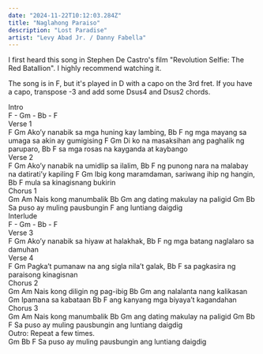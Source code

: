```yaml
---
date: "2024-11-22T10:12:03.284Z"
title: "Naglahong Paraiso"
description: "Lost Paradise"
artist: "Levy Abad Jr. / Danny Fabella"
---
```


I first heard this song in Stephen De Castro's film "Revolution Selfie: The Red Batallion". 
I highly recommend watching it. 


The song is in F, but it's played in D with a capo on the 3rd fret. 
If you have a capo, transpose -3 and add some Dsus4 and Dsus2 chords.

<Section>Intro</Section>
<Chords> F - Gm - Bb - F</Chords>

<Section>Verse 1</Section>
<Chords> F                    Gm</Chords>
<Lyrics>Ako’y nanabik sa mga huning kay lambing,</Lyrics>
<Chords>        Bb                     F</Chords>
<Lyrics>ng mga mayang sa umaga sa akin ay gumigising</Lyrics>
<Chords>      F                      Gm</Chords>
<Lyrics>Di ko na masaksihan ang paghalik ng paruparo,</Lyrics>
<Chords>        Bb                   F</Chords>
<Lyrics>sa mga rosas na kayganda at kaybango</Lyrics>

<Section>Verse 2</Section>
<Chords> F                    Gm</Chords>
<Lyrics>Ako’y nanabik na umidlip sa ilalim,</Lyrics>
<Chords>          Bb                      F</Chords>
<Lyrics>ng punong nara na malabay na datirati’y kapiling</Lyrics>
<Chords>      F                        Gm</Chords>
<Lyrics>Ibig kong maramdaman, sariwang ihip ng hangin,</Lyrics>
<Chords>     Bb                  F</Chords>
<Lyrics>mula sa kinagisnang bukirin</Lyrics>

<Section>Chorus 1</Section>
<Chords> Gm            Am</Chords>
<Lyrics>Nais kong manumbalik </Lyrics>
<Chords>     Bb                 Gm</Chords>
<Lyrics>ang dating makulay na paligid</Lyrics>
<Chords>    Gm                    Bb  
<Lyrics>Sa puso ay muling pausbungin</Lyrics>
<Chords>                  F</Chords>
<Lyrics>ang luntiang daigdig</Lyrics>

<Section>Interlude</Section>
<Chords> F - Gm - Bb - F</Chords>

<Section>Verse 3</Section>
<Chords>F                   Gm</Chords>
<Lyrics>Ako’y nanabik sa hiyaw at halakhak,</Lyrics>
<Chords>        Bb                     F</Chords>
<Lyrics>ng mga batang naglalaro sa damuhan</Lyrics>

<Section>Verse 4</Section>
<Chords>    F                     Gm</Chords>
<Lyrics>Pagka’t pumanaw na ang sigla nila’t galak,</Lyrics>
<Chords>        Bb                       F</Chords>
<Lyrics>sa pagkasira ng paraisong kinagisnan</Lyrics>

<Section>Chorus 2</Section>
<Chords> Gm                      Am</Chords>
<Lyrics>Nais kong diligin ng pag-ibig</Lyrics> 
<Chords>      Bb               Gm</Chords>
<Lyrics>ang nalalanta nang kalikasan</Lyrics>
<Chords>   Gm            </Chords>
<Lyrics>Ipamana sa kabataan</Lyrics> 
<Chords>        Bb                    F</Chords>
<Lyrics>ang kanyang mga biyaya’t kagandahan</Lyrics>

<Section>Chorus 3</Section>
<Chords> Gm            Am</Chords>
<Lyrics>Nais kong manumbalik </Lyrics>
<Chords>     Bb                 Gm</Chords>
<Lyrics>ang dating makulay na paligid</Lyrics>
<Chords>    Gm                    Bb                   F</Chords>
<Lyrics>Sa puso ay muling pausbungin ang luntiang daigdig</Lyrics>

<Section>Outro: Repeat a few times.</Section>
<Chords>    Gm                    Bb                   F</Chords>
<Lyrics>Sa puso ay muling pausbungin ang luntiang daigdig</Lyrics>
